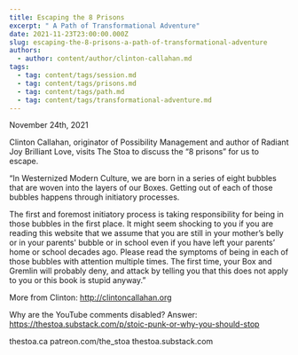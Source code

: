 ```yaml
---
title: Escaping the 8 Prisons
excerpt: " A Path of Transformational Adventure"
date: 2021-11-23T23:00:00.000Z
slug: escaping-the-8-prisons-a-path-of-transformational-adventure
authors:
  - author: content/author/clinton-callahan.md
tags:
  - tag: content/tags/session.md
  - tag: content/tags/prisons.md
  - tag: content/tags/path.md
  - tag: content/tags/transformational-adventure.md
---
```


November 24th, 2021

Clinton Callahan, originator of Possibility Management and author of Radiant Joy Brilliant Love, visits The Stoa to discuss the “8 prisons” for us to escape.

“In Westernized Modern Culture, we are born in a series of eight bubbles that are woven into the layers of our Boxes. Getting out of each of those bubbles happens through initiatory processes.

The first and foremost initiatory process is taking responsibility for being in those bubbles in the first place. It might seem shocking to you if you are reading this website that we assume that you are still in your mother’s belly or in your parents' bubble or in school even if you have left your parents’ home or school decades ago. Please read the symptoms of being in each of those bubbles with attention multiple times. The first time, your Box and Gremlin will probably deny, and attack by telling you that this does not apply to you or this book is stupid anyway.”

More from Clinton: http://clintoncallahan.org

Why are the YouTube comments disabled? Answer: https://thestoa.substack.com/p/stoic-punk-or-why-you-should-stop

thestoa.ca
patreon.com/the_stoa
thestoa.substack.com
